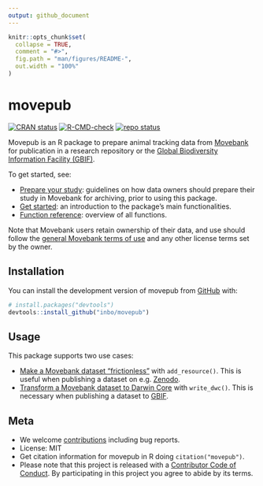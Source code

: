 ```yaml
---
output: github_document
---
```


<!-- README.md is generated from README.Rmd. Please edit that file -->

```r
knitr::opts_chunk$set(
  collapse = TRUE,
  comment = "#>",
  fig.path = "man/figures/README-",
  out.width = "100%"
)
```

# movepub

<!-- badges: start -->
[![CRAN status](https://www.r-pkg.org/badges/version/movepub)](https://CRAN.R-project.org/package=movepub)
[![R-CMD-check](https://github.com/inbo/movepub/actions/workflows/R-CMD-check.yaml/badge.svg)](https://github.com/inbo/movepub/actions/workflows/R-CMD-check.yaml)
[![repo status](https://www.repostatus.org/badges/latest/active.svg)](https://www.repostatus.org/#active)
<!-- badges: end -->

Movepub is an R package to prepare animal tracking data from [Movebank](https://movebank.org) for publication in a research repository or the [Global Biodiversity Information Facility (GBIF)](https://gbif.org).

To get started, see:

- [Prepare your study](https://www.movebank.org/cms/movebank-content/archiving-movebank#general_best_practice_tips): guidelines on how data owners should prepare their study in Movebank for archiving, prior to using this package.
- [Get started](https://inbo.github.io/movepub/articles/movepub.html): an introduction to the package’s main functionalities.
- [Function reference](https://inbo.github.io/movepub/reference/index.html): overview of all functions.

Note that Movebank users retain ownership of their data, and use should follow the [general Movebank terms of use](https://www.movebank.org/cms/movebank-content/general-movebank-terms-of-use) and any other license terms set by the owner.

## Installation

You can install the development version of movepub from [GitHub](https://github.com/) with:

```r
# install.packages("devtools")
devtools::install_github("inbo/movepub")
```

## Usage

This package supports two use cases:

- [Make a Movebank dataset "frictionless"](https://inbo.github.io/movepub/articles/movepub.html#frictionless) with `add_resource()`. This is useful when publishing a dataset on e.g. [Zenodo](https://zenodo.org).
- [Transform a Movebank dataset to Darwin Core](https://inbo.github.io/movepub/articles/movepub.html#dwc) with `write_dwc()`. This is necessary when publishing a dataset to [GBIF](https://www.gbif.org).

## Meta

- We welcome [contributions](.github/CONTRIBUTING.md) including bug reports.
- License: MIT
- Get citation information for movepub in R doing `citation("movepub")`.
- Please note that this project is released with a [Contributor Code of Conduct](.github/CODE_OF_CONDUCT.md). By participating in this project you agree to abide by its terms.
